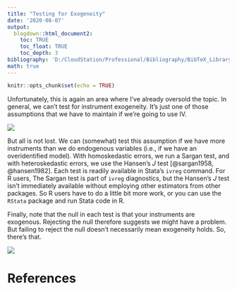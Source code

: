 ```yaml
---
title: "Testing for Exogeneity"
date: '2020-08-07'
output: 
  blogdown::html_document2:
    toc: TRUE
    toc_float: TRUE
    toc_depth: 3
bibliography: 'D:/CloudStation/Professional/Bibliography/BibTeX_Library.bib'
math: true
---
```


```r
knitr::opts_chunk$set(echo = TRUE)
```

Unfortunately, this is again an area where I've already oversold the topic. In general, we can't test for instrument exogeneity. It's just one of those assumptions that we have to maintain if we're going to use IV.

![](https://media.giphy.com/media/3ohhwAUoWvd7BeEkqA/giphy.gif)

But all is not lost. We can (somewhat) test this assumption if we have more instruments than we do endogenous variables (i.e., if we have an overidentified model). With homoskedastic errors, we run a Sargan test, and with heteroskedastic errors, we use the Hansen's *J* test [@sargan1958, @hansen1982]. Each test is readily available in Stata's `ivreg` command. For R users, The Sargan test is part of `ivreg` diagnostics, but the Hansen's *J* test isn't immediately available without employing other estimators from other packages. So R users have to do a little bit more work, or you can use the `RStata` package and run Stata code in R. 

Finally, note that the null in each test is that your instruments are exogenous. Rejecting the null therefore suggests we might have a problem. But failing to reject the null doesn't necessarily mean exogeneity holds. So, there's that.

![](https://media.giphy.com/media/fo2kRfu3C4Cz3pmlka/giphy.gif)


# References